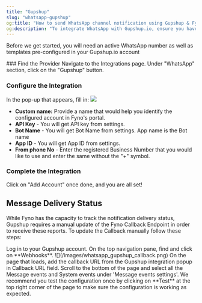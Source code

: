 ```yaml
---
title: "Gupshup"
slug: "whatsapp-gupshup"
og:title: "How to send WhatsApp channel notification using Gupshup & Fyno | Help Document"
og:description: "To integrate WhatsApp with Gupshup.io, ensure you have an active WhatsApp number and pre-configured templates, then follow the steps to set up the integration and update the Fyno Callback Endpoint for message delivery status tracking."
---
```


Before we get started, you will need an active WhatsApp number as well as templates pre-configured in your Gupshup.io account

<Steps>
### Find the Provider
Navigate to the Integrations page.  Under "WhatsApp" section, click on the "Gupshup" button.

### Configure the Integration

In the pop-up that appears, fill in:
![](/images/whatsapp_gupshup_settings.png)

-   **Custom name:** Provide a name that would help you identify the configured account in Fyno's portal.
-   **API Key** - You will get API key from settings.
-   **Bot Name** - You will get Bot Name from settings. App name is the Bot name
-   **App ID** - You will get App ID from settings.
-   **From phone No** - Enter the registered Business Number that you would like to use and enter the same without the "+" symbol.

### Complete the Integration

Click on "Add Account" once done, and you are all set!

</Steps>

## Message Delivery Status

While Fyno has the capacity to track the notification delivery status, Gupshup requires a manual update of the Fyno Callback Endpoint in order to receive these reports. To update the Callback manually follow these steps:

<Steps>
    <Step>Log in to your Gupshup account.</Step>
    <Step>
        On the top navigation pane, find and click on **Webhooks**.
        ![](/images/whatsapp_gupshup_callback.png)
    </Step>
    <Step>
        On the page that loads, add the callback URL from the Gupshup
        integration popup in Callback URL field.
    </Step>
    <Step>
        Scroll to the bottom of the page and select all the Message events and
        System events under 'Message events settings'.
    </Step>
    <Step>
        We recommend you test the configuration once by clicking on **Test** at
        the top right corner of the page to make sure the configuration is
        working as expected.
    </Step>
</Steps>
